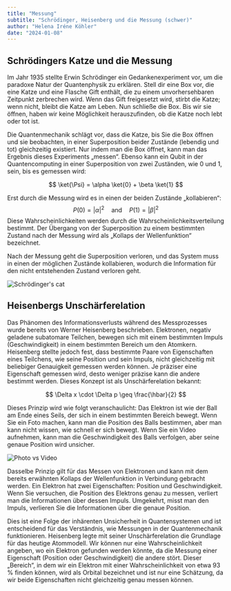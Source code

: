 ```yaml
---
title: "Messung"
subtitle: "Schrödinger, Heisenberg und die Messung (schwer)"
author: "Helena Iréne Köhler"
date: "2024-01-08"
---
```


## Schrödingers Katze und die Messung

Im Jahr 1935 stellte Erwin Schrödinger ein Gedankenexperiment vor, um die paradoxe Natur der Quantenphysik zu erklären. Stell dir eine Box vor, die eine Katze und eine Flasche Gift enthält, die zu einem unvorhersehbaren Zeitpunkt zerbrechen wird. Wenn das Gift freigesetzt wird, stirbt die Katze; wenn nicht, bleibt die Katze am Leben. Nun schließe die Box. Bis wir sie öffnen, haben wir keine Möglichkeit herauszufinden, ob die Katze noch lebt oder tot ist.

Die Quantenmechanik schlägt vor, dass die Katze, bis Sie die Box öffnen und sie beobachten, in einer Superposition beider Zustände (lebendig und tot) gleichzeitig existiert. Nur indem man die Box öffnet, kann man das Ergebnis dieses Experiments „messen“. Ebenso kann ein Qubit in der Quantencomputing in einer Superposition von zwei Zuständen, wie 0 und 1, sein, bis es gemessen wird:

$$ \ket{\Psi} = \alpha \ket{0} + \beta \ket{1} $$

Erst durch die Messung wird es in einen der beiden Zustände „kollabieren“: $$ P(0) = |\alpha|^2 \quad \text{and} \quad P(1) = |\beta|^2 $$
Diese Wahrscheinlichkeiten werden durch die Wahrscheinlichkeitsverteilung bestimmt. Der Übergang von der Superposition zu einem bestimmten Zustand nach der Messung wird als „Kollaps der Wellenfunktion“ bezeichnet.

Nach der Messung geht die Superposition verloren, und das System muss in einen der möglichen Zustände kollabieren, wodurch die Information für den nicht entstehenden Zustand verloren geht.

![Schrödinger's cat](/posts/assets/entries/measurement/measurement_cat.png)

## Heisenbergs Unschärferelation

Das Phänomen des Informationsverlusts während des Messprozesses wurde bereits von Werner Heisenberg beschrieben. Elektronen, negativ geladene subatomare Teilchen, bewegen sich mit einem bestimmten Impuls (Geschwindigkeit) in einem bestimmten Bereich um den Atomkern. Heisenberg stellte jedoch fest, dass bestimmte Paare von Eigenschaften eines Teilchens, wie seine Position und sein Impuls, nicht gleichzeitig mit beliebiger Genauigkeit gemessen werden können. Je präziser eine Eigenschaft gemessen wird, desto weniger präzise kann die andere bestimmt werden. Dieses Konzept ist als Unschärferelation bekannt:

$$ \Delta x \cdot \Delta p \geq \frac{\hbar}{2} $$

Dieses Prinzip wird wie folgt veranschaulicht: Das Elektron ist wie der Ball am Ende eines Seils, der sich in einem bestimmten Bereich bewegt. Wenn Sie ein Foto machen, kann man die  Position des Balls bestimmen, aber man kann nicht wissen, wie schnell er sich bewegt. Wenn Sie ein Video aufnehmen, kann man die Geschwindigkeit des Balls verfolgen, aber seine genaue Position wird unsicher.

![Photo vs Video](/posts/assets/entries/measurement/cam_analogy.png)

Dasselbe Prinzip gilt für das Messen von Elektronen und kann mit dem bereits erwähnten Kollaps der Wellenfunktion in Verbindung gebracht werden. Ein Elektron hat zwei Eigenschaften: Position und Geschwindigkeit. Wenn Sie versuchen, die Position des Elektrons genau zu messen, verliert man die Informationen über dessen Impuls. Umgekehrt, misst man den Impuls, verlieren Sie die Informationen über die genaue Position.

Dies ist eine Folge der inhärenten Unsicherheit in Quantensystemen und ist entscheidend für das Verständnis, wie Messungen in der Quantenmechanik funktionieren. Heisenberg legte mit seiner Unschärferelation die Grundlage für das heutige Atommodell. Wir können nur eine Wahrscheinlichkeit angeben, wo ein Elektron gefunden werden könnte, da die Messung einer Eigenschaft (Position oder Geschwindigkeit) die andere stört. Dieser „Bereich“, in dem wir ein Elektron mit einer Wahrscheinlichkeit von etwa 93 % finden können, wird als Orbital bezeichnet und ist nur eine Schätzung, da wir beide Eigenschaften nicht gleichzeitig genau messen können.